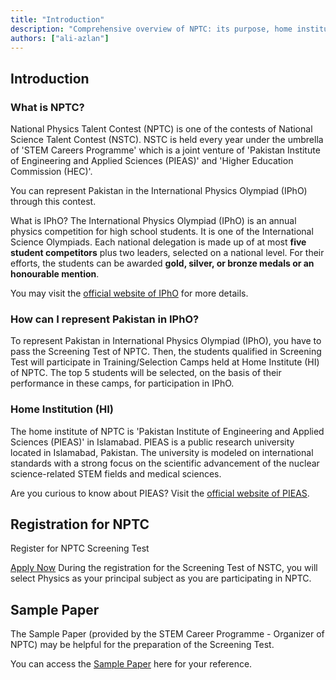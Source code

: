 ```yaml
---
title: "Introduction"
description: "Comprehensive overview of NPTC: its purpose, home institution, phases, and registration"
authors: ["ali-azlan"]
---
```


## Introduction

### What is NPTC?

National Physics Talent Contest (NPTC) is one of the contests of National Science Talent Contest (NSTC). NSTC is held every year under the umbrella of 'STEM Careers Programme' which is a joint venture of 'Pakistan Institute of Engineering and Applied Sciences (PIEAS)' and 'Higher Education Commission (HEC)'.

You can represent Pakistan in the International Physics Olympiad (IPhO) through this contest.

What is IPhO?
The International Physics Olympiad (IPhO) is an annual physics competition for high school students. It is one of the International Science Olympiads. Each national delegation is made up of at most **five student competitors** plus two leaders, selected on a national level. For their efforts, the students can be awarded **gold, silver, or bronze medals or an honourable mention**.

You may visit the [official website of IPhO](https://www.ipho-new.org/) for more details.

### How can I represent Pakistan in IPhO?

To represent Pakistan in International Physics Olympiad (IPhO), you have to pass the Screening Test of NPTC. Then, the students qualified in Screening Test will participate in Training/Selection Camps held at Home Institute (HI) of NPTC. The top 5 students will be selected, on the basis of their performance in these camps, for participation in IPhO.

### Home Institution (HI)

The home institute of NPTC is 'Pakistan Institute of Engineering and Applied Sciences (PIEAS)' in Islamabad. PIEAS is a public research university located in Islamabad, Pakistan. The university is modeled on international standards with a strong focus on the scientific advancement of the nuclear science-related STEM fields and medical sciences.

Are you curious to know about PIEAS? Visit the [official website of PIEAS](http://www.pieas.edu.pk/).

## Registration for NPTC

Register for NPTC Screening Test

[Apply Now](/apply)
During the registration for the Screening Test of NSTC, you will select Physics as
your principal subject as you are participating in NPTC.

## Sample Paper

The Sample Paper (provided by the STEM Career Programme - Organizer of NPTC) may be helpful for the preparation of the Screening Test.

You can access the [Sample Paper](/nptc/sample-paper) here for your reference.
